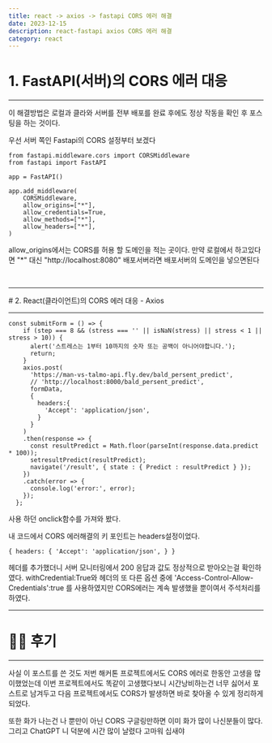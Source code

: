 ```yaml
---
title: react -> axios -> fastapi CORS 에러 해결
date: 2023-12-15
description: react-fastapi axios CORS 에러 해결
category: react
---
```


# 1. FastAPI(서버)의 CORS 에러 대응 

---

이 해결방법은 로컬과 클라와 서버를 전부 배포를 완료 후에도 정상 작동을 확인 후 포스팅을 하는 것이다.

우선 서버 쪽인 Fastapi의 CORS 설정부터 보겠다

```
from fastapi.middleware.cors import CORSMiddleware
from fastapi import FastAPI

app = FastAPI()

app.add_middleware(
    CORSMiddleware,
    allow_origins=["*"],
    allow_credentials=True,
    allow_methods=["*"],
    allow_headers=["*"],
)
```
allow_origins에서는 CORS를 허용 할 도메인을 적는 곳이다.
만약 로컬에서 하고있다면 "*" 대신 "http://localhost:8080" 배포서버라면 배포서버의 도메인을 넣으면된다

<br />

---

# 2. React(클라이언트)의 CORS 에러 대응 - Axios 

---

```
const submitForm = () => {
    if (step === 8 && (stress === '' || isNaN(stress) || stress < 1 || stress > 10)) {
      alert('스트레스는 1부터 10까지의 숫자 또는 공백이 아니어야합니다.');
      return;
    }
    axios.post(
      'https://man-vs-talmo-api.fly.dev/bald_persent_predict',
      // 'http://localhost:8000/bald_persent_predict',
      formData,
      {
        headers:{
          'Accept': 'application/json',
        }
      }
    )
    .then(response => {
      const resultPredict = Math.floor(parseInt(response.data.predict * 100));
      setresultPredict(resultPredict);
      navigate('/result', { state : { Predict : resultPredict } });
    })
    .catch(error => {
      console.log('error:', error);
    });
  };
```

사용 하던 onclick함수를 가져와 봤다.

내 코드에서 CORS 에러해결의 키 포인트는 headers설정이었다. 

```
{ headers: { 'Accept': 'application/json', } }
```

헤더를 추가했더니 서버 모니터링에서 200 응답과 값도 정상적으로 받아오는걸 확인하였다.
withCredential:True와 헤더의 또 다른 옵션 중에 'Access-Control-Allow-Credentials':true
를 사용하였지만 CORS에러는 계속 발생했을 뿐이여서 주석처리를 하였다.

---

# 🏃🏻 후기

---

사실 이 포스트를 쓴 것도 저번 해커톤 프로젝트에서도 CORS 에러로 한동안 고생을 많이했었는데
이번 프로젝트에서도 똑같이 고생했다보니
시간낭비하는건 너무 싫어서 포스트로 남겨두고 다음 프로젝트에서도 CORS가 발생하면
바로 찾아올 수 있게 정리하게되었다.

또한 화가 나는건 나 뿐만이 아닌 CORS 구글링만하면 이미 화가 많이 나신분들이 많다.
그리고 ChatGPT 니 덕분에 시간 많이 날렸다 고마워 십새야
